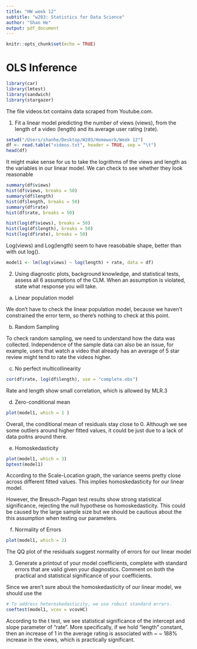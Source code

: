 ```yaml
---
title: "HW week 12"
subtitle: "w203: Statistics for Data Science"
author: "Shan He"
output: pdf_document
---
```


```r
knitr::opts_chunk$set(echo = TRUE)
```

# OLS Inference

```r
library(car)
library(lmtest)
library(sandwich)
library(stargazer)
```

The file videos.txt contains data scraped from Youtube.com.

1. Fit a linear model predicting the number of views (views), from the length of a video (length) and its average user rating (rate).

```r
setwd("/Users/shanhe/Desktop/W203/Homework/Week 12")
df <- read.table("videos.txt", header = TRUE, sep = "\t")
head(df)
```

It might make sense for us to take the logrithms of the views and length as the variables in our linear model. We can check to see whether they look reasonable 
```r
summary(df$views)
hist(df$views, breaks = 50)
summary(df$length)
hist(df$length, breaks = 50)
summary(df$rate)
hist(df$rate, breaks = 50)

hist(log(df$views), breaks = 50)
hist(log(df$length), breaks = 50)
hist(log(df$rate), breaks = 50)
```

Log(views) and Log(length) seem to have reasobable shape, better than with out log().

```r
model1 <- lm(log(views) ~ log(length) + rate, data = df)
```

2. Using diagnostic plots, background knowledge, and statistical tests, assess all 6 assumptions of the CLM.  When an assumption is violated, state what response you will take.

a. Linear population model

We don’t have to check the linear population model, because we haven’t constrained the error term, so
there’s nothing to check at this point.

b. Random Sampling

To check random sampling, we need to understand how the data was collected. Independence of the sample data can also be an issue, for example, users that watch a video that already has an average of 5 star review might tend to rate the videos higher.

c. No perfect multicollinearity
```r
cor(df$rate, log(df$length), use = "complete.obs")
```
Rate and length show small correlation, which is allowed by MLR.3

d. Zero-conditional mean
```r
plot(model1, which = 1 )
```
Overall, the conditional mean of residuals stay close to 0. Although we see some outliers around higher fitted values, it could be just due to a lack of data poitns around there. 

e. Homoskedasticity
```r
plot(model1, which = 3)
bptest(model1)
```
According to the Scale-Location graph, the variance seems pretty close across different fitted values. This implies homoskedasticity for our linear model.

However, the Breusch-Pagan test results show strong statistical significance, rejecting the null hypothese os homoskedasticity. This could be caused by the large sample size but we should be cautious about the this assumption when testing our parameters.

f. Normality of Errors
```r
plot(model1, which = 2)
```
The QQ plot of the residuals suggest normality of errors for our linear model

3. Generate a printout of your model coefficients, complete with standard errors that are valid given your diagnostics.  Comment on both the practical and statistical significance of your coefficients.

Since we aren't sure about the homoskedasticity of our linear model, we should use the 
```r
# To address heteroskedasticity, we use robust standard errors.
coeftest(model1, vcov = vcovHC)
```

According to the t test, we see statistical significance of the intercept and slope parameter of "rate". More specifically, if we hold "length" constant, then an increase of 1 in the average rating is associated with ~ ~ 188% increase in the views, which is practically significant. 
